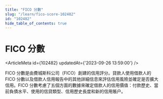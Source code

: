 ```yaml
---
title: "FICO 分數"
slug: "/learn/fico-score-102482"
id: "102482"
hide_table_of_contents: true
---
```



# FICO 分數

<ArticleMeta id={102482} updatedAt={'2023-09-26 13:59:00'} />
<div className='border-solid border-b border-t-0 my-4 border-[var(--ifm-color-gray-300)]' />

FICO 分數是由費城斯科公司（FICO）創建的信用評分。貸款人使用借款人的 FICO 分數以及借款人信用報告中的其他詳細信息來評估信用風險並確定是否擴大信用。FICO 分數考慮了五個方面的數據來確定借款人的信用價值：付款歷史、當前負債水平、使用的信貸類型、信用歷史長度和新的信用賬户。
